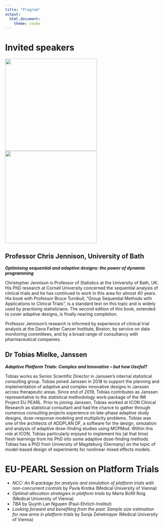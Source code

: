 ---
title: "Program"
output:
  html_document: 
    theme: cosmo
---

# Invited speakers


![](chris-jennison.jpg){width=40%, height=300px} ![](TobiasMielke.jpg){width=40%, height=300px}

## Professor Chris Jennison, University of Bath

***Optimising sequential and adaptive designs: the power of dynamic programming***

Christopher Jennison is Professor of Statistics at the University of Bath, UK. His PhD research at Cornell University concerned the sequential analysis of clinical trials and he has continued to work in this area for almost 40 years. His book with Professor Bruce Turnbull, "Group Sequential Methods with Applications to Clinical Trials", is a standard text on this topic and is widely used by practising statisticians. The second edition of this book, extended to cover adaptive designs, is finally nearing completion.

Professor Jennison's research is informed by experience of clinical trial analysis at the Dana Farber Cancer Institute, Boston, by service on data monitoring committees, and by a broad range of consultancy with pharmaceutical companies.



## Dr Tobias Mielke, Janssen

***Adaptive Platform Trials: Complex and Innovative – but how Useful?***



Tobias works as Senior Scientific Director in Janssen’s internal statistical consulting group. Tobias joined Janssen in 2018 to support the planning and implementation of adaptive and complex innovative designs in Janssen across therapeutic areas. Since end of 2019, Tobias contributes as Janssen representative to the statistical methodology work-package of the IMI Project EU PEARL. Prior to joining Janssen, Tobias worked at ICON Clinical Research as statistical consultant and had the chance to gather through numerous consulting projects experience on late-phase adaptive study designs, dose-response modeling and multiplicity problems. Tobias was one of the architects of ADDPLAN DF, a software for the design, simulation and analysis of adaptive dose-finding studies using MCPMod. Within this role at ICON, Tobias particularly enjoyed to implement his (at that time) fresh learnings from his PhD into some adaptive dose-finding methods. Tobias has a PhD from University of Magdeburg (Germany) on the topic of model-based design of experiments for nonlinear mixed effects models.



# EU-PEARL Session on Platform Trials

- *NCC: An R-package for analysis and simulation of platform trials with non-concurrent controls* by Pavla Krotka (Medical University of Vienna)
- *Optimal allocation strategies in platform trials* by Marta Bofill Roig (Medical University of Vienna)
- *TBA* by Quynh Lan Nguyen (Paul-Ehrlich-Institut)
-	*Looking forward and benefiting from the past: Sample size estimation for new arms in platform trials* by Sonja Zehetmayer (Medical University of Vienna)




